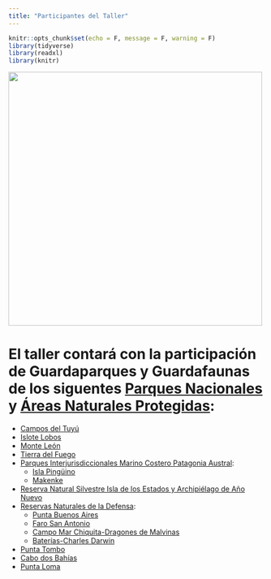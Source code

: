 ```yaml
---
title: "Participantes del Taller"
---
```


```r
knitr::opts_chunk$set(echo = F, message = F, warning = F)
library(tidyverse)
library(readxl)
library(knitr)
```

<img src="images/muestreo.JPG" width="500px"/>

<body>

<h2>

# El taller contará con la participación de Guardaparques y Guardafaunas de los siguentes [Parques Nacionales](https://www.argentina.gob.ar/parquesnacionales) y [Áreas Naturales Protegidas](https://chubutpatagonia.gob.ar/areas-naturales-protegidas/):

- [Campos del Tuyú](https://www.argentina.gob.ar/parquesnacionales/camposdeltuyu)
- [Islote Lobos](https://www.argentina.gob.ar/parquesnacionales/regionpatagonia/parque-nacional-islote-lobos)
- [Monte León](https://www.argentina.gob.ar/parquesnacionales/monteleon)
- [Tierra del Fuego](https://www.argentina.gob.ar/parquesnacionales/tierradelfuego)
- [Parques Interjurisdiccionales Marino Costero Patagonia Austral](https://www.argentina.gob.ar/parquesnacionales/marinocostero): 
  + [Isla Pingüino](https://www.argentina.gob.ar/parquesnacionales/islapinguino)
  + [Makenke](https://www.argentina.gob.ar/parquesnacionales/makenke)
- [Reserva Natural Silvestre Isla de los Estados y Archipiélago de Año Nuevo](https://www.argentina.gob.ar/parquesnacionales/isladelosestados) 
- [Reservas Naturales de la Defensa](https://www.argentina.gob.ar/parquesnacionales/reservas-naturales-defensa): 
  + [Punta Buenos Aires](https://www.argentina.gob.ar/parquesnacionales/puntabuenosaires)
  + [Faro San Antonio](https://web.archive.org/web/20120228014505/http://www.hidro.gov.ar/historia/FSanAntonio.ASP)
  + [Campo Mar Chiquita-Dragones de Malvinas](https://www.argentina.gob.ar/parquesnacionales/campomarchiquita)
  + [Baterías-Charles Darwin](https://www.argentina.gob.ar/parquesnacionales/charlesdarwin)
- [Punta Tombo](https://chubutpatagonia.gob.ar/destino/area-natural-protegida-punta-tombo-terrestre/)
- [Cabo dos Bahías](https://chubutpatagonia.gob.ar/destino/area-natural-protegida-cabo-dos-bahias/)
- [Punta Loma](https://chubutpatagonia.gob.ar/destino/area-natural-protegida-punta-loma/)

</h2>

</body>



